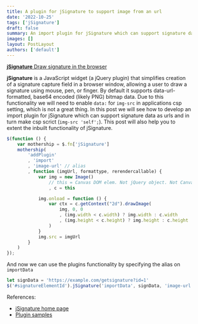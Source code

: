 ```yaml
---
title: A plugin for jSignature to support image from an url
date: '2022-10-25'
tags: ['jSignature']
draft: false
summary: An import plugin for jSignature which can support signature data as urls and in turn make application csp scrict.
images: []
layout: PostLayout
authors: ['default']
---
```


[**jSignature** Draw signature in the browser](https://willowsystems.github.io/jSignature)

**jSignature** is a JavaScript widget (a jQuery plugin) that simplifies creation of a signature capture field in a browser window, allowing a user to draw a signature using mouse, pen, or finger. By default it supports data-url-formatted, base64 encoded (likely PNG) bitmap data. Due to this functionality we will need to enable `data:` for `img-src` in applications csp setting, which is not a great thing. In this post we will see how to develop an import plugin for jSignature which can support signature data as urls and in turn make csp scrict (`img-src 'self';`). This post will also help you to extent the inbuilt functionality of jSignature.

```js:image-url-plugin.js
$(function () {
    var mothership = $.fn['jSignature']
    mothership(
        'addPlugin'
        , 'import'
        , 'image-url' // alias
        , function (imgUrl, formattype, rerendercallable) {
            var img = new Image()
                // this = Canvas DOM elem. Not jQuery object. Not Canvas's parent div.
                , c = this

            img.onload = function () {
                var ctx = c.getContext("2d").drawImage(
                    img, 0, 0
                    , (img.width < c.width) ? img.width : c.width
                    , (img.height < c.height) ? img.height : c.height
                )
            }
            img.src = imgUrl
        }
    )
});
```

And now we can use the plugins functionality by specifying the alias on `importData`

```js
let signData = 'https://example.com/getsignature?id=1'
$('#signatureElementId').jSignature('importData', signData, 'image-url')
```

References:

- [jSignature home page](https://willowsystems.github.io/jSignature/#/about/)
- [Plugin samples](https://github.com/willowsystems/jSignature/tree/master/src/plugins)
